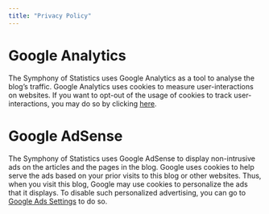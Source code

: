 ```yaml
---
title: "Privacy Policy"
---
```

# Google Analytics
The Symphony of Statistics uses Google Analytics as a tool to analyse the blog's traffic. Google Analytics uses cookies to measure user-interactions on websites. If you want to opt-out of the usage of cookies to track user-interactions, you may do so by clicking [here](javascript:gaOptout()).

# Google AdSense
The Symphony of Statistics uses Google AdSense to display non-intrusive ads on the articles and the pages in the blog. Google uses cookies to help serve the ads based on your prior visits to this blog or other websites. Thus, when you visit this blog, Google may use cookies to personalize the ads that it displays. To disable such personalized advertising, you can go to [Google Ads Settings](https://www.google.com/settings/ads) to do so.

<script>
// Set to the same value as the web property used on the site
var gaProperty = 'UA-105365702-2';

// Disable tracking if the opt-out cookie exists.
var disableStr = 'ga-disable-' + gaProperty;

if (document.cookie.indexOf(disableStr + '=true') > -1) {
  window[disableStr] = true;
}

// Opt-out function
function gaOptout() {
  if (confirm("To disable cookies for Google Analytics, please press OK")) {
    document.cookie = disableStr + '=true; expires=Thu, 31 Dec 2099 23:59:59 UTC; path=/';
    window[disableStr] = true;
  }
}
</script>
